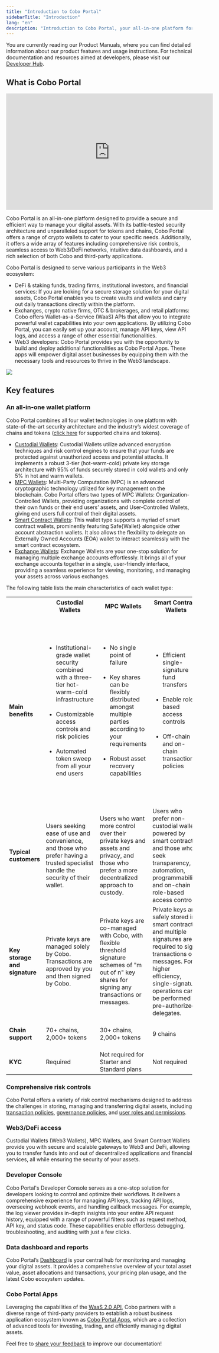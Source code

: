 ```yaml
---
title: "Introduction to Cobo Portal"
sidebarTitle: "Introduction"
lang: "en"
description: "Introduction to Cobo Portal, your all-in-one platform for managing digital assets securely and efficiently."
---
```


<Note>You are currently reading our Product Manuals, where you can find detailed information about our product features and usage instructions. For technical documentation and resources aimed at developers, please visit our [Developer Hub](https://www.cobo.com/developers/v2/guides/overview/introduction).</Note>

## What is Cobo Portal

<iframe width="560" height="315" src="https://www.youtube.com/embed/cDsaEapQ1_E?si=kRq4QiiWFdZnwnTx" title="YouTube video player" frameborder="0" allow="accelerometer; autoplay; clipboard-write; encrypted-media; gyroscope; picture-in-picture" allowfullscreen></iframe>

Cobo Portal is an all-in-one platform designed to provide a secure and efficient way to manage your digital assets. With its battle-tested security architecture and unparalleled support for tokens and chains, Cobo Portal offers a range of crypto wallets to cater to your specific needs. Additionally, it offers a wide array of features including comprehensive risk controls, seamless access to Web3/DeFi networks, intuitive data dashboards, and a rich selection of both Cobo and third-party applications.

Cobo Portal is designed to serve various participants in the Web3 ecosystem:

- DeFi & staking funds, trading firms, institutional investors, and financial services: If you are looking for a secure storage solution for your digital assets, Cobo Portal enables you to create vaults and wallets and carry out daily transactions directly within the platform.
- Exchanges, crypto native firms, OTC & brokerages, and retail platforms: Cobo offers Wallet-as-a-Service (WaaS) APIs that allow you to integrate powerful wallet capabilities into your own applications. By utilizing Cobo Portal, you can easily set up your account, manage API keys, view API logs, and access a range of other essential functionalities.
- Web3 developers: Cobo Portal provides you with the opportunity to build and deploy additional functionalities as Cobo Portal Apps. These apps will empower digital asset businesses by equipping them with the necessary tools and resources to thrive in the Web3 landscape.

<img src="/en/images/overview.jpg" className="diagram"/>

## Key features

### An all-in-one wallet platform

Cobo Portal combines all four wallet technologies in one platform with state-of-the-art security architecture and the industry’s widest coverage of chains and tokens ([click here](/en/portal/supported-tokens) for supported chains and tokens).

- [Custodial Wallets](/en/portal/custodial-wallets/introduction): Custodial Wallets utilize advanced encryption techniques and risk control engines to ensure that your funds are protected against unauthorized access and potential attacks. It implements a robust 3-tier (hot-warm-cold) private key storage architecture with 95% of funds securely stored in cold wallets and only 5% in hot and warm wallets.
- [MPC Wallets](/en/portal/mpc-wallets/introduction): Multi-Party Computation (MPC) is an advanced cryptographic technology utilized for key management on the blockchain. Cobo Portal offers two types of MPC Wallets: Organization-Controlled Wallets, providing organizations with complete control of their own funds or their end users’ assets, and User-Controlled Wallets, giving end users full control of their digital assets.
- [Smart Contract Wallets](/en/portal/smart-contract-wallets/introduction): This wallet type supports a myriad of smart contract wallets, prominently featuring Safe\{Wallet\} alongside other account abstraction wallets. It also allows the flexibility to delegate an Externally Owned Accounts (EOA) wallet to interact seamlessly with the smart contract ecosystem.
- [Exchange Wallets](/en/portal/exchange-wallets/introduction): Exchange Wallets are your one-stop solution for managing multiple exchange accounts effortlessly. It brings all of your exchange accounts together in a single, user-friendly interface, providing a seamless experience for viewing, monitoring, and managing your assets across various exchanges.


The following table lists the main characteristics of each wallet type:

<table class="six-columns">
  <tr>
    <th></th>
    <th>Custodial Wallets</th>
    <th>MPC Wallets</th>
    <th>Smart Contract Wallets</th>
    <th>Exchange Wallets</th>
  </tr>
  <tr>
    <td><strong>Main benefits</strong></td>
    <td>
      <ul>
        <li>Institutional-grade wallet security combined with a three-tier hot-warm-cold infrastructure</li><br/>
        <li>Customizable access controls and risk policies</li><br/>
        <li>Automated token sweep from all your end users</li>
      </ul>
    </td>
    <td>
      <ul>
        <li>No single point of failure</li><br/>
        <li>Key shares can be flexibly distributed amongst multiple parties according to your requirements</li><br/>
        <li>Robust asset recovery capabilities</li>
      </ul>
    </td>
    <td>
      <ul>
        <li>Efficient single-signature fund transfers</li><br/>
        <li>Enable role-based access controls</li><br/>
        <li>Off-chain and on-chain transaction policies</li>
      </ul>
    </td>
    <td>
      <ul>
        <li>Easily move assets in and out of multiple exchanges from a single dashboard</li><br/>
        <li>Customize security settings across multiple exchange accounts from a single interface</li><br/>
        <li>Enhanced portfolio oversight</li>
      </ul>
    </td>
  </tr>
  <tr>
    <td><strong>Typical customers</strong></td>
    <td>Users seeking ease of use and convenience, and those who prefer having a trusted specialist handle the security of their wallet.</td>
    <td>Users who want more control over their private keys and assets and privacy, and those who prefer a more decentralized approach to custody.</td>
    <td>Users who prefer non-custodial wallets powered by smart contracts, and those who seek transparency, automation, programmability, and on-chain role-based access controls.</td>
    <td>Users who trade on centralized exchanges but aim to manage exchange counterparty exposure and minimize the risk of leaving assets on exchanges.</td>
  </tr>
  <tr>
    <td><strong>Key storage and signature</strong></td>
    <td>Private keys are managed solely by Cobo. Transactions are approved by you and then signed by Cobo.</td>
    <td>Private keys are co-managed with Cobo, with flexible threshold signature schemes of "m out of n" key shares for signing any transactions or messages.</td>
    <td>Private keys are safely stored in smart contracts and multiple signatures are required to sign transactions or messages. For higher efficiency, single-signature operations can be performed by pre-authorized delegates.</td>
    <td>Cobo retains your API keys, allowing for the operation of your exchange accounts through Cobo Portal.</td>
  </tr>
  <tr>
    <td><strong>Chain support</strong></td>
    <td>70+ chains, 2,000+ tokens</td>
    <td>30+ chains, 2,000+ tokens</td>
    <td>9 chains</td>
    <td>Dependent on the corresponding exchanges</td>
  </tr>
  <tr>
    <td><strong>KYC</strong></td>
    <td>Required</td>
    <td>Not required for Starter and Standard plans</td>
    <td>Not required</td>
    <td>Not required</td>
  </tr>
</table>

### Comprehensive risk controls
Cobo Portal offers a variety of risk control mechanisms designed to address the challenges in storing, managing and transferring digital assets, including [transaction policies](/en/portal/risk-controls/tx-policies-overview), [governance policies](/en/portal/risk-controls/governance-policies), and [user roles and permissions](/en/portal/risk-controls/roles-and-permissions).

### Web3/DeFi access
Custodial Wallets (Web3 Wallets), MPC Wallets, and Smart Contract Wallets provide you with secure and scalable gateways to Web3 and DeFi, allowing you to transfer funds into and out of decentralized applications and financial services, all while ensuring the security of your assets.

### Developer Console
Cobo Portal's Developer Console serves as a one-stop solution for developers looking to control and optimize their workflows. It delivers a comprehensive experience for managing API keys, tracking API logs, overseeing webhook events, and handling callback messages. For example, the log viewer provides in-depth insights into your entire API request history, equipped with a range of powerful filters such as request method, API key, and status code. These capabilities enable effortless debugging, troubleshooting, and auditing with just a few clicks.

### Data dashboard and reports
Cobo Portal’s [Dashboard](/en/portal/dashboard/introduction) is your central hub for monitoring and managing your digital assets. It provides a comprehensive overview of your total asset value, asset allocations and transactions, your pricing plan usage, and the latest Cobo ecosystem updates.

### Cobo Portal Apps
Leveraging the capabilities of the [WaaS 2.0 API](https://www.cobo.com/developers/v2/guides/overview/introduction), Cobo partners with a diverse range of third-party providers to establish a robust business application ecosystem known as [Cobo Portal Apps](/en/portal/portal-apps/introduction), which are a collection of advanced tools for investing, trading, and efficiently managing digital assets.



<Tip>Feel free to [share your feedback](https://forms.zohopublic.com/cobo/form/DocumentFeedbackForm/formperma/QvLOhxJv1_JMsJ-1dleZ8Itb_7rzN-LtgvsDdxosoVI?referrername=manuals) to improve our documentation!</Tip>